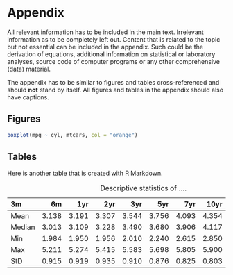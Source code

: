 \appendix
# Appendix

All relevant information has to be included in the main text. Irrelevant information as to be completely left out. Content that is related to the topic but not essential can be included in the appendix. Such could be the derivation of equations, additional information on statistical or laboratory analyses, source code of computer programs or any other comprehensive (data) material.

The appendix has to be similar to figures and tables cross-referenced and should **not** stand by itself. All figures and tables in the appendix should also have captions.


## Figures

```r
boxplot(mpg ~ cyl, mtcars, col = "orange")
```


## Tables

Here is another table that is created with R Markdown.

Table: Descriptive statistics of ....

| 3m | 6m | 1yr | 2yr | 3yr | 5yr | 7yr | 10yr | 12yr | 15yr | 
|:---|---:|----:|----:|----:|----:|----:|-----:|-----:|-----:|
|Mean   | 3.138 | 3.191 | 3.307 | 3.544 | 3.756 | 4.093 | 4.354 | 4.621 | 4.741 | 4.878  |
|Median | 3.013 | 3.109 | 3.228 | 3.490 | 3.680 | 3.906 | 4.117 | 4.420 | 4.575 | 4.759  |
|Min    | 1.984 | 1.950 | 1.956 | 2.010 | 2.240 | 2.615 | 2.850 | 3.120 | 3.250 | 3.395  |
|Max    | 5.211 | 5.274 | 5.415 | 5.583 | 5.698 | 5.805 | 5.900 | 6.031 | 6.150 | 6.295  |
|StD    | 0.915 | 0.919 | 0.935 | 0.910 | 0.876 | 0.825 | 0.803 | 0.776 | 0.768 | 0.762  |

